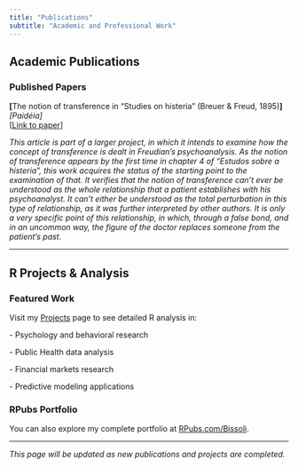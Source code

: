 ```yaml
---
title: "Publications"
subtitle: "Academic and Professional Work"
---
```


## Academic Publications

### Published Papers

**\[**The notion of transference in "Studies on histeria" (Breuer & Freud, 1895)**\]**\
*\[Paidéia\]*\
\[[Link to paper](https://www.scielo.br/j/paideia/a/HkYZXPyFrr4Jp8q4QWxzyzD/)\]

*This article is part of a larger project, in which it intends to examine how the concept of transference is dealt in Freudian's psychoanalysis. As the notion of transference appears by the first time in chapter 4 of "Estudos sobre a histeria", this work acquires the status of the starting point to the examination of that. It verifies that the notion of transference can't ever be understood as the whole relationship that a patient establishes with his psychoanalyst. It can't either be understood as the total perturbation in this type of relationship, as it was further interpreted by other authors. It is only a very specific point of this relationship, in which, through a false bond, and in an uncommon way, the figure of the doctor replaces someone from the patient's past.*

------------------------------------------------------------------------

## R Projects & Analysis

### Featured Work

Visit my [Projects](/projects/) page to see detailed R analysis in:

\- Psychology and behavioral research

\- Public Health data analysis

\- Financial markets research

\- Predictive modeling applications

### RPubs Portfolio

You can also explore my complete portfolio at [RPubs.com/Bissoli](https://rpubs.com/Bissoli).

------------------------------------------------------------------------

*This page will be updated as new publications and projects are completed.*
